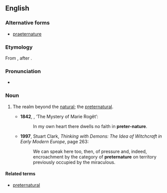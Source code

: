 ==English==

===Alternative forms===
* [[praeternature]]

===Etymology===
From {{prefix|en|preter|nature}}, after {{m|en|preternatural}}.
{{PIE root|en|preh₂}}
===Pronunciation===
* {{a|UK}} {{IPA|en|/pɹiːtəˈneɪtʃə/}}

===Noun===
{{en-noun|-}}

# {{lb|en|rare}} The realm beyond the [[natural]]; the [[preternatural]]. {{defdate|from 19th c.}}
#* '''1842''', {{w|Edgar Allan Poe}}, ‘The Mystery of Marie Rogêt’:
#*: In my own heart there dwells no faith in '''preter-nature'''.
#* '''1997''', Stuart Clark, ''Thinking with Demons: The Idea of Witchcraft in Early Modern Europe'', page 263:
#*: We can speak here too, then, of pressure and, indeed, encroachment by the category of '''preternature''' on territory previously occupied by the miraculous.

====Related terms====
* [[preternatural]]